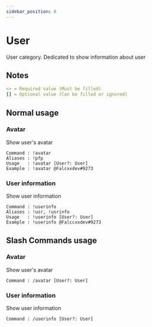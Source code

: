 ```yaml
---
sidebar_position: 8
---
```


# User

User category. Dedicated to show information about user

## Notes

```yml
<> = Required value (Must be filled)
[] = Optional value (Can be filled or ignored)
```

## Normal usage

### Avatar

Show user's avatar

```tsx
Command : !avatar
Aliases : !pfp
Usage   : !avatar [User?: User]
Example : !avatar @Falcxxdev#9273
```

### User information

Show user information

```tsx
Command : !userinfo
Aliases : !usr, !usrinfo
Usage   : !userinfo [User?: User]
Example : !userinfo @Falccxxdev#9273
```

## Slash Commands usage

### Avatar

Show user's avatar

```tsx
Command : /avatar [User?: User]
```

### User information

Show user information

```tsx
Command : /userinfo [User?: User]
```
